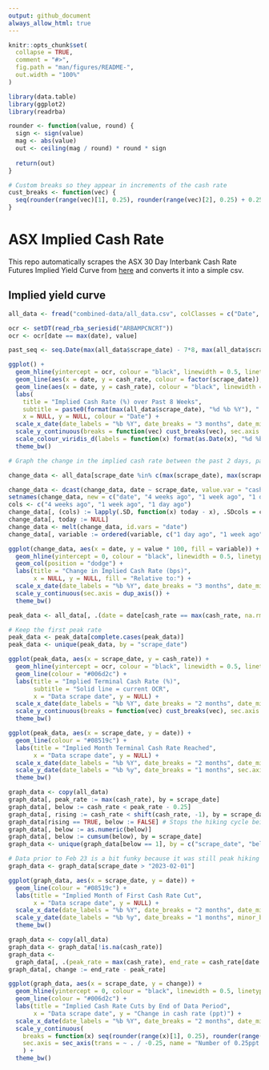 ```yaml
---
output: github_document
always_allow_html: true
---
```


<!-- README.md is generated from README.Rmd. Please edit that file -->

```r
knitr::opts_chunk$set(
  collapse = TRUE,
  comment = "#>",
  fig.path = "man/figures/README-",
  out.width = "100%"
)

library(data.table)
library(ggplot2)
library(readrba)

rounder <- function(value, round) {
  sign <- sign(value)
  mag <- abs(value)
  out <- ceiling(mag / round) * round * sign
  
  return(out)
}

# Custom breaks so they appear in increments of the cash rate
cust_breaks <- function(vec) {
  seq(rounder(range(vec)[1], 0.25), rounder(range(vec)[2], 0.25) + 0.25, 0.25) - 0.15
}

```

# ASX Implied Cash Rate

This repo automatically scrapes the ASX 30 Day Interbank Cash Rate Futures Implied Yield Curve from [here](https://www.asx.com.au/markets/trade-our-derivatives-market/derivatives-market-prices/short-term-derivatives) and converts it into a simple csv.

## Implied yield curve

```r
all_data <- fread("combined-data/all_data.csv", colClasses = c("Date", "numeric", "Date"))

ocr <- setDT(read_rba_seriesid("ARBAMPCNCRT"))
ocr <- ocr[date == max(date), value]

```

```r

past_seq <- seq.Date(max(all_data$scrape_date) - 7*8, max(all_data$scrape_date) - 1, by = "1 week")

ggplot() +
  geom_hline(yintercept = ocr, colour = "black", linewidth = 0.5, linetype = "solid") +
  geom_line(aes(x = date, y = cash_rate, colour = factor(scrape_date)), linewidth = 1, data = all_data[scrape_date %in% past_seq]) +
  geom_line(aes(x = date, y = cash_rate), colour = "black", linewidth = 1.2, data = all_data[scrape_date == max(scrape_date)]) +
  labs(
    title = "Implied Cash Rate (%) over Past 8 Weeks",
    subtitle = paste0(format(max(all_data$scrape_date), "%d %b %Y"), " in bolded black, solid line = current OCR"),
    x = NULL, y = NULL, colour = "Date") +
  scale_x_date(date_labels = "%b %Y", date_breaks = "3 months", date_minor_breaks = "1 month") +
  scale_y_continuous(breaks = function(vec) cust_breaks(vec), sec.axis = dup_axis()) +
  scale_colour_viridis_d(labels = function(x) format(as.Date(x), "%d %b"), guide = guide_legend(reverse = TRUE)) +
  theme_bw()

```

```r
# Graph the change in the implied cash rate between the past 2 days, past week and past 4 weeks

change_data <- all_data[scrape_date %in% c(max(scrape_date), max(scrape_date) - 1, max(scrape_date) - 7, max(scrape_date) - 28)]

change_data <- dcast(change_data, date ~ scrape_date, value.var = "cash_rate")
setnames(change_data, new = c("date", "4 weeks ago", "1 week ago", "1 day ago", "today"))
cols <- c("4 weeks ago", "1 week ago", "1 day ago")
change_data[, (cols) := lapply(.SD, function(x) today - x), .SDcols = cols]
change_data[, today := NULL]
change_data <- melt(change_data, id.vars = "date")
change_data[, variable := ordered(variable, c("1 day ago", "1 week ago", "4 weeks ago"))]

ggplot(change_data, aes(x = date, y = value * 100, fill = variable)) +
  geom_hline(yintercept = 0, colour = "black", linewidth = 0.5, linetype = "solid") +
  geom_col(position = "dodge") +
  labs(title = "Change in Implied Cash Rate (bps)",
       x = NULL, y = NULL, fill = "Relative to:") +
  scale_x_date(date_labels = "%b %Y", date_breaks = "3 months", date_minor_breaks = "1 month") +
  scale_y_continuous(sec.axis = dup_axis()) +
  theme_bw()

```

```r

peak_data <- all_data[, .(date = date[cash_rate == max(cash_rate, na.rm = TRUE)], cash_rate = max(cash_rate, na.rm = TRUE)), by = .(scrape_date)]

# Keep the first peak rate
peak_data <- peak_data[complete.cases(peak_data)]
peak_data <- unique(peak_data, by = "scrape_date")

ggplot(peak_data, aes(x = scrape_date, y = cash_rate)) +
  geom_hline(yintercept = ocr, colour = "black", linewidth = 0.5, linetype = "solid") +
  geom_line(colour = "#006d2c") +
  labs(title = "Implied Terminal Cash Rate (%)",
       subtitle = "Solid line = current OCR",
       x = "Data scrape date", y = NULL) +
  scale_x_date(date_labels = "%b %Y", date_breaks = "2 months", date_minor_breaks = "1 month") +
  scale_y_continuous(breaks = function(vec) cust_breaks(vec), sec.axis = dup_axis()) +
  theme_bw()

ggplot(peak_data, aes(x = scrape_date, y = date)) +
  geom_line(colour = "#08519c") +
  labs(title = "Implied Month Terminal Cash Rate Reached",
       x = "Data scrape date", y = NULL) +
  scale_x_date(date_labels = "%b %Y", date_breaks = "2 months", date_minor_breaks = "1 month") +
  scale_y_date(date_labels = "%b %y", date_breaks = "1 months", sec.axis = dup_axis()) +
  theme_bw()

```

```r
graph_data <- copy(all_data)
graph_data[, peak_rate := max(cash_rate), by = scrape_date]
graph_data[, below := cash_rate < peak_rate - 0.25]
graph_data[, rising := cash_rate < shift(cash_rate, -1), by = scrape_date]
graph_data[rising == TRUE, below := FALSE] # Stops the hiking cycle being picked up as a drop
graph_data[, below := as.numeric(below)]
graph_data[, below := cumsum(below), by = scrape_date]
graph_data <- unique(graph_data[below == 1], by = c("scrape_date", "below"))

# Data prior to Feb 23 is a bit funky because it was still peak hiking cycle
graph_data <- graph_data[scrape_date > "2023-02-01"]

ggplot(graph_data, aes(x = scrape_date, y = date)) +
  geom_line(colour = "#08519c") +
  labs(title = "Implied Month of First Cash Rate Cut",
       x = "Data scrape date", y = NULL) +
  scale_x_date(date_labels = "%b %Y", date_breaks = "2 months", date_minor_breaks = "1 month") +
  scale_y_date(date_labels = "%b %y", date_breaks = "1 months", minor_breaks = NULL, sec.axis = dup_axis()) +
  theme_bw()

```


```r

graph_data <- copy(all_data)
graph_data <- graph_data[!is.na(cash_rate)]
graph_data <- 
  graph_data[, .(peak_rate = max(cash_rate), end_rate = cash_rate[date == max(date)]), by = scrape_date]
graph_data[, change := end_rate - peak_rate]

ggplot(graph_data, aes(x = scrape_date, y = change)) +
  geom_hline(yintercept = 0, colour = "black", linewidth = 0.5, linetype = "solid") +
  geom_line(colour = "#006d2c") +
  labs(title = "Implied Cash Rate Cuts by End of Data Period",
       x = "Data scrape date", y = "Change in cash rate (ppt)") +
  scale_x_date(date_labels = "%b %Y", date_breaks = "2 months", date_minor_breaks = "1 month") +
  scale_y_continuous(
    breaks = function(x) seq(rounder(range(x)[1], 0.25), rounder(range(x)[2], 0.25), by = 0.25),
    sec.axis = sec_axis(trans = ~ . / -0.25, name = "Number of 0.25ppt cuts")
    ) +
  theme_bw()


```